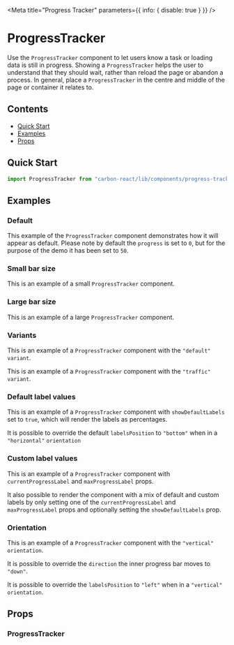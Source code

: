 
<Meta title="Progress Tracker" parameters={{ info: { disable: true } }} />

# ProgressTracker

Use the `ProgressTracker` component to let users know a task or loading data is still in progress.
Showing a `ProgressTracker` helps the user to understand that they should wait, rather than reload the page or abandon a process.
In general, place a `ProgressTracker` in the centre and middle of the page or container it relates to.

## Contents

- [Quick Start](#quick-start)
- [Examples](#examples)
- [Props](#props)

## Quick Start

```javascript
import ProgressTracker from "carbon-react/lib/components/progress-tracker";
```

## Examples

### Default

This example of the `ProgressTracker` component demonstrates how it will appear as default. Please note by default the
`progress` is set to `0`, but for the purpose of the demo it has been set to `50`.

<Canvas>
  <Story name="default">
    <div style={{ display: "flex", justifyContent: "space-around" }}>
      <ProgressTracker progress={50} />
    </div>
  </Story>
</Canvas>

### Small bar size

This is an example of a small `ProgressTracker` component.

<Canvas>
  <Story name="size - small">
    <div style={{ display: "flex", justifyContent: "space-around" }}>
      <ProgressTracker size="small" progress={50} />
    </div>
  </Story>
</Canvas>

### Large bar size

This is an example of a large `ProgressTracker` component.

<Canvas>
  <Story name="size - large">
    <div style={{ display: "flex", justifyContent: "space-around" }}>
      <ProgressTracker size="large" progress={50} />
    </div>
  </Story>
</Canvas>

### Variants

This is an example of a `ProgressTracker` component with the `"default"` `variant`.

<Canvas>
  <Story name="variant - default">
    <div
      style={{ display: "flex", flexDirection: "column", alignItems: "center" }}
    >
      <ProgressTracker size="large" progress={15} variant="default" />
      <ProgressTracker size="large" mt={2} progress={50} variant="default" />
      <ProgressTracker size="large" mt={2} progress={100} variant="default" />
    </div>
  </Story>
</Canvas>

This is an example of a `ProgressTracker` component with the `"traffic"` `variant`.

<Canvas>
  <Story name="variant - traffic">
    <div
      style={{ display: "flex", flexDirection: "column", alignItems: "center" }}
    >
      <ProgressTracker size="large" progress={15} variant="traffic" />
      <ProgressTracker size="large" mt={2} progress={50} variant="traffic" />
      <ProgressTracker size="large" mt={2} progress={100} variant="traffic" />
    </div>
  </Story>
</Canvas>

### Default label values

This is an example of a `ProgressTracker` component with `showDefaultLabels` set to `true`, which will render the labels as
percentages.

<Canvas>
  <Story name="default label value">
    <div
      style={{ display: "flex", flexDirection: "column", alignItems: "center" }}
    >
      <ProgressTracker progress={15} showDefaultLabels />
      <ProgressTracker mt={2} progress={50} showDefaultLabels />
      <ProgressTracker mt={2} progress={100} showDefaultLabels />
    </div>
  </Story>
</Canvas>

It is possible to override the default `labelsPosition` to `"bottom"` when in a `"horizontal"` `orientation`

<Canvas>
  <Story name="default label value - labelsPosition bottom">
    <div
      style={{ display: "flex", flexDirection: "column", alignItems: "center" }}
    >
      <ProgressTracker
        labelsPosition="bottom"
        progress={15}
        showDefaultLabels
      />
      <ProgressTracker
        mt={2}
        labelsPosition="bottom"
        progress={50}
        showDefaultLabels
      />
      <ProgressTracker
        mt={2}
        labelsPosition="bottom"
        progress={100}
        showDefaultLabels
      />
    </div>
  </Story>
</Canvas>

### Custom label values

This is an example of a `ProgressTracker` component with `currentProgressLabel` and `maxProgressLabel` props.

<Canvas>
  <Story name="custom label values">
    <div
      style={{ display: "flex", flexDirection: "column", alignItems: "center" }}
    >
      <ProgressTracker
        progress={15}
        currentProgressLabel="$50"
        maxProgressLabel="$200"
      />
      <ProgressTracker
        mt={2}
        progress={50}
        currentProgressLabel="$100"
        maxProgressLabel="$200"
      />
      <ProgressTracker
        mt={2}
        progress={100}
        currentProgressLabel="$200"
        maxProgressLabel="$200"
      />
    </div>
  </Story>
</Canvas>

It also possible to render the component with a mix of default and custom labels by only setting one of the `currentProgressLabel`
and `maxProgressLabel` props and optionally setting the `showDefaultLabels` prop.

<Canvas>
  <Story name="default and custom label values">
    <div
      style={{ display: "flex", flexDirection: "column", alignItems: "center" }}
    >
      <ProgressTracker progress={15} currentProgressLabel="$50" />
      <ProgressTracker mt={2} progress={50} maxProgressLabel="$200" />
      <ProgressTracker
        mt={2}
        progress={15}
        showDefaultLabels
        currentProgressLabel="$50"
      />
      <ProgressTracker
        mt={2}
        progress={50}
        showDefaultLabels
        maxProgressLabel="$200"
      />
    </div>
  </Story>
</Canvas>

### Orientation

This is an example of a `ProgressTracker` component with the `"vertical"` `orientation`.

<Canvas>
  <Story name="orientation vertical">
    <div style={{ display: "flex", justifyContent: "space-between" }}>
      <ProgressTracker
        orientation="vertical"
        size="small"
        progress={15}
        showDefaultLabels
      />
      <ProgressTracker
        orientation="vertical"
        size="small"
        progress={50}
        showDefaultLabels
      />
      <ProgressTracker
        orientation="vertical"
        size="small"
        progress={100}
        showDefaultLabels
      />
      <ProgressTracker
        orientation="vertical"
        size="medium"
        progress={15}
        showDefaultLabels
      />
      <ProgressTracker
        orientation="vertical"
        size="medium"
        progress={50}
        showDefaultLabels
      />
      <ProgressTracker
        orientation="vertical"
        size="medium"
        progress={100}
        showDefaultLabels
      />
      <ProgressTracker
        orientation="vertical"
        size="large"
        progress={15}
        showDefaultLabels
      />
      <ProgressTracker
        orientation="vertical"
        size="large"
        progress={50}
        showDefaultLabels
      />
      <ProgressTracker
        orientation="vertical"
        size="large"
        progress={100}
        showDefaultLabels
      />
    </div>
  </Story>
</Canvas>

It is possible to override the `direction` the inner progress bar moves to `"down"`.

<Canvas>
  <Story name="orientation vertical - direction down">
    <div style={{ display: "flex", justifyContent: "space-between" }}>
      <ProgressTracker
        direction="down"
        orientation="vertical"
        size="small"
        progress={15}
        showDefaultLabels
      />
      <ProgressTracker
        direction="down"
        orientation="vertical"
        size="small"
        progress={50}
        showDefaultLabels
      />
      <ProgressTracker
        direction="down"
        orientation="vertical"
        size="small"
        progress={100}
        showDefaultLabels
      />
      <ProgressTracker
        direction="down"
        orientation="vertical"
        size="medium"
        progress={15}
        showDefaultLabels
      />
      <ProgressTracker
        direction="down"
        orientation="vertical"
        size="medium"
        progress={50}
        showDefaultLabels
      />
      <ProgressTracker
        direction="down"
        orientation="vertical"
        size="medium"
        progress={100}
        showDefaultLabels
      />
      <ProgressTracker
        direction="down"
        orientation="vertical"
        size="large"
        progress={15}
        showDefaultLabels
      />
      <ProgressTracker
        direction="down"
        orientation="vertical"
        size="large"
        progress={50}
        showDefaultLabels
      />
      <ProgressTracker
        direction="down"
        orientation="vertical"
        size="large"
        progress={100}
        showDefaultLabels
      />
    </div>
  </Story>
</Canvas>

It is possible to override the `labelsPosition` to `"left"` when in a `"vertical"` `orientation`.

<Canvas>
  <Story name="orientation vertical - labelsPosition left">
    <div style={{ display: "flex", justifyContent: "space-between" }}>
      <ProgressTracker
        labelsPosition="left"
        orientation="vertical"
        size="small"
        progress={15}
        showDefaultLabels
      />
      <ProgressTracker
        labelsPosition="left"
        orientation="vertical"
        size="small"
        progress={50}
        showDefaultLabels
      />
      <ProgressTracker
        labelsPosition="left"
        orientation="vertical"
        size="small"
        progress={100}
        showDefaultLabels
      />
      <ProgressTracker
        labelsPosition="left"
        orientation="vertical"
        size="medium"
        progress={15}
        showDefaultLabels
      />
      <ProgressTracker
        labelsPosition="left"
        orientation="vertical"
        size="medium"
        progress={50}
        showDefaultLabels
      />
      <ProgressTracker
        labelsPosition="left"
        orientation="vertical"
        size="medium"
        progress={100}
        showDefaultLabels
      />
      <ProgressTracker
        labelsPosition="left"
        orientation="vertical"
        size="large"
        progress={15}
        showDefaultLabels
      />
      <ProgressTracker
        labelsPosition="left"
        orientation="vertical"
        size="large"
        progress={50}
        showDefaultLabels
      />
      <ProgressTracker
        labelsPosition="left"
        orientation="vertical"
        size="large"
        progress={100}
        showDefaultLabels
      />
    </div>
  </Story>
</Canvas>

## Props

### ProgressTracker

<StyledSystemProps of={ProgressTracker} noHeader margin />
